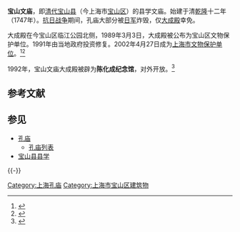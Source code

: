 {{文物保护单位
| 级别 = 省级
| 省区市 = 上海市
| 名称 = 孔庙大成殿
| 图片 = [[File:Kongmiao_Dachengdian.jpg|250px]]
| 编号 = 7-2
| 分类 = 古建筑
| 时代 = [[清朝|清]]
| 所在 = [[上海市|上海市]][[宝山区_(上海市)|宝山区]]
| 登录 = 2002年4月27日
| 备注 ={{maplink|frame=yes|plain=yes|type=point|frame-lat=31.41163|frame-long=121.48867|zoom=16|coord={{coord|31.41163|121.48867}}}}
}}
{{coord|31.41163|121.48867|display=title}}
'''宝山文庙'''，即[[清朝|清代]][[宝山县|宝山县]]（今上海市[[宝山区_(上海市)|宝山区]]）的县学文庙。始建于清[[乾隆|乾隆]]十二年（1747年）。[[抗日战争|抗日战争]]期间，孔庙大部分被[[日军|日军]]炸毁，仅[[大成殿|大成殿]]幸免。

大成殿在今宝山区临江公园北侧，1989年3月3日，大成殿被公布为宝山区文物保护单位。1991年由当地政府投资修复。2002年4月27日成为[[上海市文物保护单位|上海市文物保护单位]]。<ref>{{cite web | language =  | publisher = 宝山规划和土地网 | title = 孔庙大成殿 | url = http://www.shbsgh.gov.cn/60/13/42/20089142268.html | author =  | date =  | accessdate = 2009-12-29 | archive-url = https://web.archive.org/web/20111119003309/http://www.shbsgh.gov.cn/60/13/42/20089142268.html | archive-date = 2011-11-19 | dead-url = yes }}</ref><ref>{{cite web |language= |publisher=上海市地方志办公室 |title=上海文物博物馆志——文庙 |url=http://www.shtong.gov.cn/newsite/node2/node2245/node4467/node20332/node20424/node63794/userobject1ai15850.html |author= |date= |accessdate=2009-12-29 |deadurl=yes |archiveurl=https://web.archive.org/web/20150924115514/http://www.shtong.gov.cn/newsite/node2/node2245/node4467/node20332/node20424/node63794/userobject1ai15850.html |archivedate=2015-09-24 }}</ref>

1992年，宝山文庙大成殿被辟为'''陈化成纪念馆'''，对外开放。<ref>{{Cite news |url=http://collection.sina.com.cn/yhds/20120905/083283099.shtml |title=陈化成纪念馆：清朝画家照遗体绘制英雄像 |via=新浪收藏 |date=2012-09-05 |work=东方网 |accessdate=2020-04-13}}</ref>

== 参考文献 ==
{{Reflist}}

== 参见 ==
{{Portal box|上海|中国建筑|中国文化遗产|汉字文化圈}}
* [[孔庙|孔庙]]
** [[孔庙列表|孔庙列表]]
* [[宝山县|宝山县]][[县学|县学]]

{{-}}
{{上海市境内的孔庙}}
{{上海市文物保护单位}}
{{上海市爱国主义教育基地}}
[[Category:上海孔庙|Category:上海孔庙]]
[[Category:上海市宝山区建筑物|Category:上海市宝山区建筑物]]